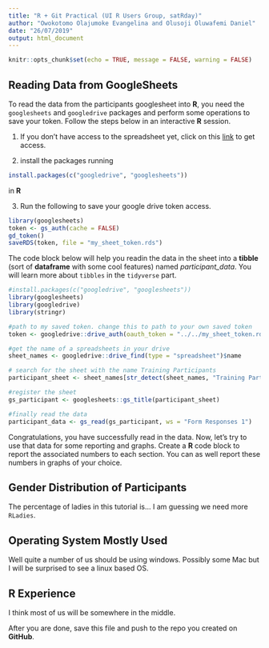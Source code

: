 ```yaml
---
title: "R + Git Practical (UI R Users Group, satRday)"
author: "Owokotomo Olajumoke Evangelina and Olusoji Oluwafemi Daniel"
date: "26/07/2019"
output: html_document
---
```


```r
knitr::opts_chunk$set(echo = TRUE, message = FALSE, warning = FALSE)
```

## Reading Data from GoogleSheets

To read the data from the participants googlesheet into **R**, you need the `googlesheets` and `googledrive` packages and perform some operations to save your token. Follow the steps below in an interactive **R** session.

1. If you don't have access to the spreadsheet yet, click on this [link](https://docs.google.com/spreadsheets/d/1o34C2x1V_BS6K4yiNXh60OzVRmzoEJNod64fd8X-gQA/edit?usp=sharing) to get access.

2. install the packages running 

```r
install.packages(c("googledrive", "googlesheets")) 

```  

in **R**

3. Run the following to save your google drive token access.

```r
library(googlesheets)
token <- gs_auth(cache = FALSE)
gd_token()
saveRDS(token, file = "my_sheet_token.rds")
```

The code block below will help you readin the data in the sheet into a **tibble** (sort of **dataframe** with some cool features) named *participant_data*. You will learn more about `tibbles` in the `tidyverse` part. 

```r
#install.packages(c("googledrive", "googlesheets"))
library(googlesheets)
library(googledrive)
library(stringr)

#path to my saved token. change this to path to your own saved token
token <- googledrive::drive_auth(oauth_token = "../../my_sheet_token.rds")

#get the name of a spreadsheets in your drive
sheet_names <- googledrive::drive_find(type = "spreadsheet")$name

# search for the sheet with the name Training Participants
participant_sheet <- sheet_names[str_detect(sheet_names, "Training Participants")]

#register the sheet
gs_participant <- googlesheets::gs_title(participant_sheet)

#finally read the data
participant_data <- gs_read(gs_participant, ws = "Form Responses 1")

```


Congratulations, you have successfully read in the data. Now, let's try to use that data for some reporting and graphs. Create a **R** code block to report the associated numbers to each section. You can as well report these numbers in graphs of your choice.

## Gender Distribution of Participants

The percentage of ladies in this tutorial is... I am guessing we need more `RLadies`.


## Operating System Mostly Used


Well quite a number of us should be using windows. Possibly some Mac but I will be surprised to see a linux based OS.

## R Experience


I think most of us will be somewhere in the middle. 

After you are done, save this file and push to the repo you created on **GitHub**.


